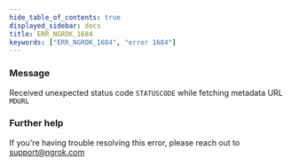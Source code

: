 ```yaml
---
hide_table_of_contents: true
displayed_sidebar: docs
title: ERR_NGROK_1684
keywords: ["ERR_NGROK_1684", "error 1684"]
---
```


### Message

Received unexpected status code `STATUSCODE` while fetching metadata URL `MDURL`

### Further help

If you're having trouble resolving this error, please reach out to [support@ngrok.com](mailto:support@ngrok.com?subject=Help%20with%20ERR_NGROK_1684)
